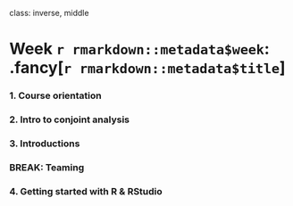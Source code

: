 
class: inverse, middle

# Week `r rmarkdown::metadata$week`: .fancy[`r rmarkdown::metadata$title`]

### 1. Course orientation
### 2. Intro to conjoint analysis
### 3. Introductions

### BREAK: Teaming

### 4. Getting started with R & RStudio





